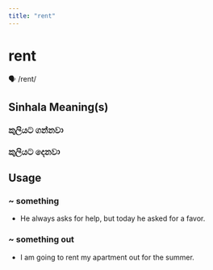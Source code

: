 ```yaml
---
title: "rent"
---
```


# rent

🗣️ /rent/

## Sinhala Meaning(s)

### කුලියට ගන්නවා
### කුලියට දෙනවා

## Usage

### ~ something

- He always asks for help, but today he asked for a favor.


### ~ something out

- I am going to rent my apartment out for the summer.

